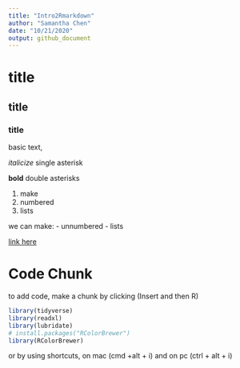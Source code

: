```yaml
---
title: "Intro2Rmarkdown"
author: "Samantha Chen"
date: "10/21/2020"
output: github_document
---
```


# title
## title
### title

basic text,

*italicize* single asterisk

**bold** double asterisks

1. make
2. numbered
3. lists

we can make:
- unnumbered
- lists

[link here](https://google.com)


# Code Chunk

to add code, make a chunk by clicking (Insert and then R)
```r
library(tidyverse)
library(readxl)
library(lubridate)
# install.packages("RColorBrewer")
library(RColorBrewer)
```

or by using shortcuts, on mac (cmd +alt + i) and on pc (ctrl + alt + i)

